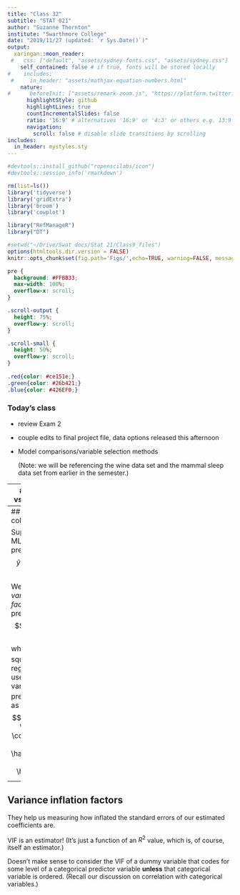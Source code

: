 ```yaml
---
title: "Class 32"
subtitle: "STAT 021"
author: "Suzanne Thornton"
institute: "Swarthmore College"
date: "2019/11/27 (updated: `r Sys.Date()`)"
output:
  xaringan::moon_reader:
 #   css: ["default", "assets/sydney-fonts.css", "assets/sydney.css"]
    self_contained: false # if true, fonts will be stored locally
#    includes:
 #     in_header: "assets/mathjax-equation-numbers.html"
    nature:
#      beforeInit: ["assets/remark-zoom.js", "https://platform.twitter.com/widgets.js"]
      highlightStyle: github
      highlightLines: true
      countIncrementalSlides: false
      ratio: '16:9' # alternatives '16:9' or '4:3' or others e.g. 13:9
      navigation:
        scroll: false # disable slide transitions by scrolling
includes:
  in_header: mystyles.sty
---
```


```r
#devtools::install_github("ropenscilabs/icon")
#devtools::session_info('rmarkdown')

rm(list=ls())
library('tidyverse')
library('gridExtra')
library('broom')
library('cowplot')

library("RefManageR")
library("DT")

#setwd("~/Drive/Swat docs/Stat 21/Class9_files")
options(htmltools.dir.version = FALSE)
knitr::opts_chunk$set(fig.path='Figs/',echo=TRUE, warning=FALSE, message=FALSE)

```

```css
pre {
  background: #FFBB33;
  max-width: 100%;
  overflow-x: scroll;
}

.scroll-output {
  height: 75%;
  overflow-y: scroll;
}

.scroll-small {
  height: 50%;
  overflow-y: scroll;
}
   
.red{color: #ce151e;}
.green{color: #26b421;}
.blue{color: #426EF0;}
```

### Today's class

  - review Exam 2

  - couple edits to final project file, data options released this afternoon
  
  - Model comparisons/variable selection methods 
  
    (Note: we will be referencing the wine data set and the mammal sleep data set from earlier in the semester.)


---
## Model building vs. variable selection 

These have different meanings colloquially; statistically, however, these concepts are linked together and could essentially mean the same thing. 

There are many different methods and metrics and tests to do this, many more than I will cover here. I want to introduce you to some of the most commonly used techniques so that you at least have some place to start for any future applications. 

Fit all possible models with all possible predictor variables and compare their relative performance. 

---
## Addressing collinearity with VIFs

Suppose we have a MLR with $j=1,\dots,p$ predictor variables:
$$\hat{y} = \hat{\beta}_0 + \hat{\beta}_1x_1 + \cdots + \hat{\beta}_px_p.$$
We can compute the *variance inflation factor* for each of the predictor variable by
$$VIF_j = \frac{1}{1-R^2_{j}},$$
where $R^2_{j}$ is the R-squared value for the regression model that uses all other predictor variables in a model to predict the $j^{th}$ variable as the response:
$$x_j = \hat{\beta_0} + \hat{\beta_1}x_1 + \cdots + \hat{\beta}_{j-1}x_{j-1} + \hat{\beta}_{j+1}x_{j+1} + \cdots + \hat{\beta}_p x_p.$$


---
## Variance inflation factors 

They help us measuring how inflated the standard errors of our estimated coefficients are. 

VIF is an estimator! (It's just a function of an $R^2$ value, which is, of course, itself an estimator.)

Doesn't make sense to consider the VIF of a dummy variable that codes for some level of a categorical predictor variable **unless** that categorical variable is ordered. (Recall our discussion on correlation with categorical variables.) 
